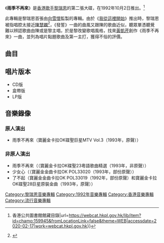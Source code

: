 {{Otheruses|subject=[[香港|香港]][[歌手|歌手]][[黎瑞恩|黎瑞恩]]的大碟|other=[[三毛_(作家)|三毛 (作家)]]的同名小說作品|三毛 (作家)#作品}}{{Album infobox | <!-- See Wikipedia:WikiProject_Albums -->
|Name       = 雨季不再來
|Type       = 專輯
|Artist     = [[黎瑞恩|黎瑞恩]]
|Cover      = 黎瑞恩 雨季不再來.jpg
|Released   = 1992年10月2日
|Recorded   = 1992年
|Genre      = [[粵語流行音樂|粵語流行音樂]]
|Length     = 42分55秒
|Label      = [[寶麗金|寶麗金]]
|Number     = 
|Producer   = [[陳劍和|陳劍和]]（1-10的音樂監製）
|Last album = [[我從這裏開始|我從這裏開始]]<br/>（1991年11月15日）
|This album = '''雨季不再來'''<br/>（1992年10月2日）
|Next album = [[我是不是真的戀愛了|我是不是真的戀愛了]]<br/>（1993年4月21日）}}

《'''雨季不再來'''》是[[香港|香港]][[歌手|歌手]][[黎瑞恩|黎瑞恩]]的第二張大碟，在1992年10月2日推出。<ref>{{Cite web|title=資料細項 {{!}} 香港公共圖書館館藏目錄|url=https://webcat.hkpl.gov.hk/lib/item?id=chamo:159945&fromLocationLink=false&theme=WEB|accessdate=2020-02-17|work=webcat.hkpl.gov.hk}}</ref>

此專輯是黎瑞恩首張由[[向雪懷|向雪懷]]監製的專輯。由於《[[我從這裡開始|我從這裡開始]]》推出時，黎瑞恩被指唱腔太接近[[陳慧嫻|陳慧嫻]]<ref>{{Cite web|title=《陽光路上》似寶礦力廣告歌|url=https://medium.com/@michaelchu_73917/%E9%99%BD%E5%85%89%E8%B7%AF%E4%B8%8A-%E4%BC%BC%E5%AF%B6%E7%A4%A6%E5%8A%9B%E5%BB%A3%E5%91%8A%E6%AD%8C-d97406ba4261|accessdate=2020-02-17|date=2018-08-10|last=千千闋歌與我常在|work=Medium|language=en}}</ref>，《發誓》一曲的曲風又跟陳的歌曲近似，聽眾單憑聽覺難以辨認歌曲由陳或是黎主唱，於是黎改變歌唱風格，找來[[黃凱芹|黃凱芹]]創作《雨季不再來》一曲，並列為唱片點題歌曲及第一主打，獲得不俗的評價。

==曲目==
{{Tracklist
| collapsed = 
| headline = 
| font_size = 
| total_length = 42:55

| all_producer = [[陳劍和|陳劍和]]

| writing_credits = 
| music_credits = yes
| lyrics_credits = yes
| arranger_credits = yes
| longnote_column = yes

| title1 = 雨季不再來
| music1 = [[黃凱芹|黃凱芹]]
| lyrics1 = 黃凱芹
| arranger1 = [[蘇德華|蘇德華]]
| longnote1 = 
| length1 = 5:14

| title2 = Lovers
| music2 = [[C._Y._Kong|C. Y. Kong]]
| lyrics2 = [[向雪懷|向雪懷]]
| arranger2 = [[Donald_Ashley|Donald Ashley]]
| longnote2 = 
| length2 = 4:25

| title3 = 少女心
| music3 = [[周慧敏|周慧敏]]
| lyrics3 = 向雪懷
| arranger3 = [[周啟生|周啟生]]
| longnote3 = 
| length3 = 3:56

| title4 = 夏日初吻
| music4 = [[小田和正|小田和正]]
| lyrics4 = [[劉卓輝|劉卓輝]]
| arranger4 = 蘇德華
| longnote4 = 改編自[[Off_Course|Off Course]]的《夏の終わり》
| length4 = 4:05

| title5 = 了不起
| music5 = 周啟生
| lyrics5 = [[因葵|因葵]]
| arranger5 = 周啟生
| longnote5 = 
| length5 = 4:07

| title6 = 別偷去我的夢
| music6 = [[Jimi_Cauty|Jimi Cauty]]<br>[[Bill_Drummond|Bill Drummond]]<br>[[Ricardo_Lyte|Ricardo Lyte]]
| lyrics6 = [[陳少琪|陳少琪]]
| arranger6 = [[方樹樑|方樹樑]]
| longnote6 = 改編自[[The_KLF|The KLF]]的《Justified & Ancient》
| length6 = 4:43

| title7 = 廿世紀不了情
| music7 = {{link-ko|劉鄭硏|유정연}}
| lyrics7 = 向雪懷
| arranger7 = [[徐日勤|徐日勤]]
| longnote7 = 改編自[[申昇勳|申昇勳]]的《{{link-ko|看不見的愛 (專輯)|보이지 않는 사랑|秋天的回憶}}》（{{lang|ko|가을빛 추억}}）<br>同曲曲目：[[黎明|黎明]]《癡情何須說前塵》
| length7 = 3:49

| title8 = 瑞恩行動
| music8 = 方樹樑
| lyrics8 = [[周禮茂|周禮茂]]
| arranger8 = 方樹樑
| longnote8 = 
| length8 = 3:20

| title9 = 微夢
| music9 = 徐日勤
| lyrics9 = [[小美_(香港)|小美]]
| arranger9 = 徐日勤
| longnote9 = 
| length9 = 4:52

| title10 = 你的魔力
| music10 = [[盧東尼|盧東尼]]
| lyrics10 = 周禮茂
| arranger10 = 盧東尼
| longnote10 = 
| length10 = 4:24
}}

== 唱片版本 ==
* CD版
* 盒帶版
* LP版

==音樂錄像==

===原人演出===
*雨季不再來（寶麗金卡拉OK碟聖巨星MTV Vol.3（1993年，原聲））

===非原人演出===
*雨季不再來（（寶麗金卡拉OK碟聖23粵語歌曲精選（1993年，非原聲））
*少女心（（寶麗金金曲卡拉OK POL33020（1993年，部份原聲））
*了不起（寶麗金金曲卡拉OK POL33019（1992年，部份原聲）和寶麗金卡拉OK碟聖28巨星原裝金曲（1993年，原聲））

{{黎瑞恩}}

[[Category:黎瑞恩音樂專輯|Category:黎瑞恩音樂專輯]]
[[Category:1992年音樂專輯|Category:1992年音樂專輯]]
[[Category:香港音樂專輯|Category:香港音樂專輯]]
[[Category:流行音樂專輯|Category:流行音樂專輯]]